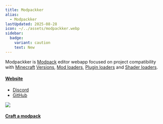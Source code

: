 ```yaml
---
title: Modpackker
alias:
  - Modpackker
lastUpdated: 2025-08-28
icon: ~/../assets/modpackker.webp
sidebar:
  badge:
    variant: caution
    text: New
---
```


Modpackker is [Modpack](/modpack) editor webapp focused on project compatibility with [Minecraft](/minecraft) [Versions](/versions), [Mod loaders](/modloader), [Plugin loaders](/pluginloader) and [Shader loaders](/shaderloader).

#### [Website](https://modpackker.vercel.app)
- [Discord](https://discord.gg/gaDqYhxyzB)
- [GitHub](https://github.com/modpackker)

![](~/assets/modpackker.webp)

#### [Craft a modpack](/craftmodpack)